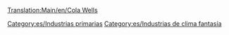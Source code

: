 [[Translation:Main/en/Cola Wells]]{{en/-}}
{{es/Industrias| nombre = Pozos de cola
| imagen = ColaWells.png
| climas = [[Main/en/Clima/Es#Fantasía|Fantasía]]
| acepta = Nada
| produce= [[Main/es/Cola|Cola]]
| notas  = No existe en otros [[Main/es/clima|climas]]
}}


[[Category:es/Industrias primarias]]
[[Category:es/Industrias de clima fantasía]]